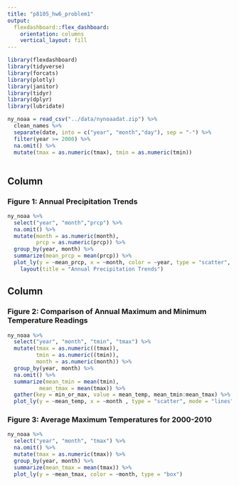 ```yaml
---
title: "p8105_hw6_problem1"
output: 
  flexdashboard::flex_dashboard:
    orientation: columns
    vertical_layout: fill
---
```


```r
library(flexdashboard)
library(tidyverse)
library(forcats)
library(plotly)
library(janitor)
library(tidyr)
library(dplyr)
library(lubridate)

ny_noaa = read_csv("../data/nynoaadat.zip") %>%
  clean_names %>%
  separate(date, into = c("year", "month","day"), sep = "-") %>%
  filter(year >= 2000) %>%
  na.omit() %>%
  mutate(tmax = as.numeric(tmax), tmin = as.numeric(tmin))
  
```

Column {data-width=650}
-----------------------------------------------------------------------

### Figure 1: Annual Precipitation Trends

```r
ny_noaa %>%
  select("year", "month","prcp") %>%
  na.omit() %>%
  mutate(month = as.numeric(month),
         prcp = as.numeric(prcp)) %>%
  group_by(year, month) %>%
  summarize(mean_prcp = mean(prcp)) %>%
  plot_ly(y = ~mean_prcp, x = ~month, color = ~year, type = "scatter", mode = "lines") %>%
    layout(title = "Annual Precipitation Trends")
```

Column {data-width=350}
-----------------------------------------------------------------------

### Figure 2: Comparison of Annual Maximum and Minimum Temperature Readings

```r
ny_noaa %>%
  select("year", "month", "tmin", "tmax") %>%
  mutate(tmax = as.numeric((tmax)),
         tmin = as.numeric((tmin)),
         month = as.numeric(month)) %>%
  group_by(year, month) %>%
  na.omit() %>%
  summarize(mean_tmin = mean(tmin),  
          mean_tmax = mean(tmax)) %>%
  gather(key = min_or_max, value = mean_temp, mean_tmin:mean_tmax) %>%
  plot_ly(y = ~mean_temp, x = ~month , type = "scatter", mode = "lines", color = ~year)
```

### Figure 3: Average Maximum Temperatures for 2000-2010

```r
ny_noaa %>%
  select("year", "month", "tmax") %>%
  na.omit() %>%
  mutate(tmax = as.numeric(tmax)) %>%
  group_by(year, month) %>%
  summarize(mean_tmax = mean(tmax)) %>%
  plot_ly(y = ~mean_tmax, color = ~month, type = "box")
```

